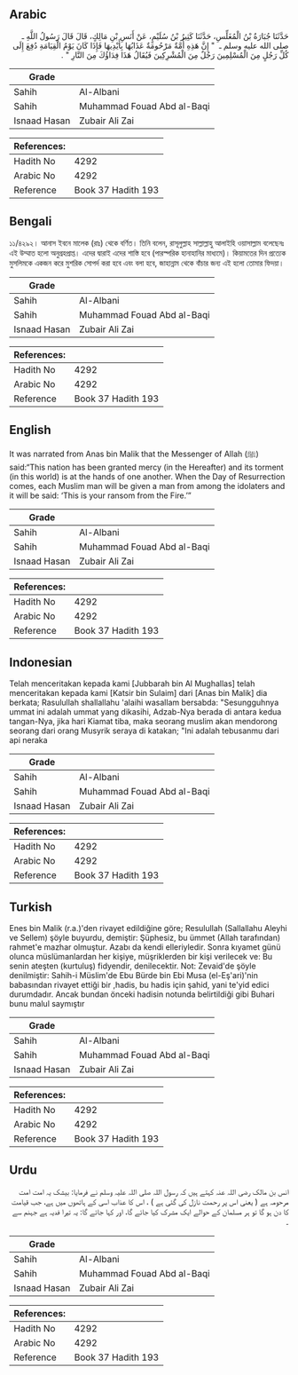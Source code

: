## Arabic


<div dir="rtl" lang="ar" style={{fontSize:'larger',backgroundColor:'#f8f9fa',padding:20}}>
حَدَّثَنَا جُبَارَةُ بْنُ الْمُغَلِّسِ، حَدَّثَنَا كَثِيرُ بْنُ سُلَيْمٍ، عَنْ أَنَسِ بْنِ مَالِكٍ، قَالَ قَالَ رَسُولُ اللَّهِ ـ صلى الله عليه وسلم ـ ‏ "‏ إِنَّ هَذِهِ أُمَّةٌ مَرْحُومَةٌ عَذَابُهَا بِأَيْدِيهَا فَإِذَا كَانَ يَوْمُ الْقِيَامَةِ دُفِعَ إِلَى كُلِّ رَجُلٍ مِنَ الْمُسْلِمِينَ رَجُلٌ مِنَ الْمُشْرِكِينَ فَيُقَالُ هَذَا فِدَاؤُكَ مِنَ النَّارِ ‏"‏ ‏.‏
</div>
<div style={{backgroundColor:'#f8f9fa',padding:20, marginBottom: 10}}><table> <thead> <tr> <th>Grade</th> <th></th> </tr> </thead> <tbody> <tr><td>Sahih</td><td>Al-Albani</td></tr><tr><td>Sahih</td><td>Muhammad Fouad Abd al-Baqi</td></tr><tr><td>Isnaad Hasan</td><td>Zubair Ali Zai</td></tr></tbody></table><table> <thead> <tr> <th>References:</th> <th></th> </tr> </thead> <tbody><tr><td>Hadith No</td><td>4292</td></tr><tr><td>Arabic No</td><td>4292</td></tr><tr><td>Reference</td><td>Book 37 Hadith 193</td></tr></tbody></table></div>

## Bengali


<div dir="ltr" lang="bn" style={{fontSize:'larger',backgroundColor:'#f8f9fa',padding:20}}>
১১/৪২৯২। আনাস ইবনে মালেক (রাঃ) থেকে বর্ণিত। তিনি বলেন, রাসূলুল্লাহ সাল্লাল্লাহু আলাইহি ওয়াসাল্লাম বলেছেনঃ এই উম্মাত হলো অনুগ্রহপ্রাপ্ত। এদের দ্বারাই এদের শাস্তি হবে (পারস্পরিক হানাহানির মাধ্যমে)। কিয়ামতের দিন প্রত্যেক মুসলিমকে একজন করে মুশরিক সোপর্দ করা হবে এবং বলা হবে, জাহান্নাম থেকে বাঁচার জন্য এই হলো তোমার ফিদয়া।
</div>
<div style={{backgroundColor:'#f8f9fa',padding:20, marginBottom: 10}}><table> <thead> <tr> <th>Grade</th> <th></th> </tr> </thead> <tbody> <tr><td>Sahih</td><td>Al-Albani</td></tr><tr><td>Sahih</td><td>Muhammad Fouad Abd al-Baqi</td></tr><tr><td>Isnaad Hasan</td><td>Zubair Ali Zai</td></tr></tbody></table><table> <thead> <tr> <th>References:</th> <th></th> </tr> </thead> <tbody><tr><td>Hadith No</td><td>4292</td></tr><tr><td>Arabic No</td><td>4292</td></tr><tr><td>Reference</td><td>Book 37 Hadith 193</td></tr></tbody></table></div>

## English


<div dir="ltr" lang="en" style={{fontSize:'larger',backgroundColor:'#f8f9fa',padding:20}}>
It was narrated from Anas bin Malik that the Messenger of Allah (ﷺ) said:“This nation has been granted mercy (in the Hereafter) and its torment (in this world) is at the hands of one another. When the Day of Resurrection comes, each Muslim man will be given a man from among the idolaters and it will be said: ‘This is your ransom from the Fire.’”
</div>
<div style={{backgroundColor:'#f8f9fa',padding:20, marginBottom: 10}}><table> <thead> <tr> <th>Grade</th> <th></th> </tr> </thead> <tbody> <tr><td>Sahih</td><td>Al-Albani</td></tr><tr><td>Sahih</td><td>Muhammad Fouad Abd al-Baqi</td></tr><tr><td>Isnaad Hasan</td><td>Zubair Ali Zai</td></tr></tbody></table><table> <thead> <tr> <th>References:</th> <th></th> </tr> </thead> <tbody><tr><td>Hadith No</td><td>4292</td></tr><tr><td>Arabic No</td><td>4292</td></tr><tr><td>Reference</td><td>Book 37 Hadith 193</td></tr></tbody></table></div>

## Indonesian


<div dir="ltr" lang="id" style={{fontSize:'larger',backgroundColor:'#f8f9fa',padding:20}}>
Telah menceritakan kepada kami [Jubbarah bin Al Mughallas] telah menceritakan kepada kami [Katsir bin Sulaim] dari [Anas bin Malik] dia berkata; Rasulullah shallallahu 'alaihi wasallam bersabda: "Sesungguhnya ummat ini adalah ummat yang dikasihi, Adzab-Nya berada di antara kedua tangan-Nya, jika hari Kiamat tiba, maka seorang muslim akan mendorong seorang dari orang Musyrik seraya di katakan; "Ini adalah tebusanmu dari api neraka
</div>
<div style={{backgroundColor:'#f8f9fa',padding:20, marginBottom: 10}}><table> <thead> <tr> <th>Grade</th> <th></th> </tr> </thead> <tbody> <tr><td>Sahih</td><td>Al-Albani</td></tr><tr><td>Sahih</td><td>Muhammad Fouad Abd al-Baqi</td></tr><tr><td>Isnaad Hasan</td><td>Zubair Ali Zai</td></tr></tbody></table><table> <thead> <tr> <th>References:</th> <th></th> </tr> </thead> <tbody><tr><td>Hadith No</td><td>4292</td></tr><tr><td>Arabic No</td><td>4292</td></tr><tr><td>Reference</td><td>Book 37 Hadith 193</td></tr></tbody></table></div>

## Turkish


<div dir="ltr" lang="tr" style={{fontSize:'larger',backgroundColor:'#f8f9fa',padding:20}}>
Enes bin Malik (r.a.)'den rivayet edildiğine göre; Resulullah (Sallallahu Aleyhi ve Sellem) şöyle buyurdu, demiştir: Şüphesiz, bu ümmet (Allah tarafından) rahmet'e mazhar olmuştur. Azabı da kendi elleriyledir. Sonra kıyamet günü olunca müslümanlardan her kişiye, müşriklerden bir kişi verilecek ve: Bu senin ateşten (kurtuluş) fidyendir, denilecektir. Not: Zevaid'de şöyle denilmiştir: Sahih-i Müslim'de Ebu Bürde bin Ebi Musa (el-Eş'ari)'nin babasından rivayet ettiği bir ,hadis, bu hadis için şahid, yani te'yid edici durumdadır. Ancak bundan önceki hadisin notunda belirtildiği gibi Buhari bunu malul saymıştır
</div>
<div style={{backgroundColor:'#f8f9fa',padding:20, marginBottom: 10}}><table> <thead> <tr> <th>Grade</th> <th></th> </tr> </thead> <tbody> <tr><td>Sahih</td><td>Al-Albani</td></tr><tr><td>Sahih</td><td>Muhammad Fouad Abd al-Baqi</td></tr><tr><td>Isnaad Hasan</td><td>Zubair Ali Zai</td></tr></tbody></table><table> <thead> <tr> <th>References:</th> <th></th> </tr> </thead> <tbody><tr><td>Hadith No</td><td>4292</td></tr><tr><td>Arabic No</td><td>4292</td></tr><tr><td>Reference</td><td>Book 37 Hadith 193</td></tr></tbody></table></div>

## Urdu


<div dir="rtl" lang="ur" style={{fontSize:'larger',backgroundColor:'#f8f9fa',padding:20}}>
انس بن مالک رضی اللہ عنہ کہتے ہیں کہ رسول اللہ صلی اللہ علیہ وسلم نے فرمایا: بیشک یہ امت امت مرحومہ ہے ( یعنی اس پر رحمت نازل کی گئی ہے ) ، اس کا عذاب اسی کے ہاتھوں میں ہے، جب قیامت کا دن ہو گا تو ہر مسلمان کے حوالے ایک مشرک کیا جائے گا، اور کہا جائے گا: یہ تیرا فدیہ ہے جہنم سے ۔
</div>
<div style={{backgroundColor:'#f8f9fa',padding:20, marginBottom: 10}}><table> <thead> <tr> <th>Grade</th> <th></th> </tr> </thead> <tbody> <tr><td>Sahih</td><td>Al-Albani</td></tr><tr><td>Sahih</td><td>Muhammad Fouad Abd al-Baqi</td></tr><tr><td>Isnaad Hasan</td><td>Zubair Ali Zai</td></tr></tbody></table><table> <thead> <tr> <th>References:</th> <th></th> </tr> </thead> <tbody><tr><td>Hadith No</td><td>4292</td></tr><tr><td>Arabic No</td><td>4292</td></tr><tr><td>Reference</td><td>Book 37 Hadith 193</td></tr></tbody></table></div>